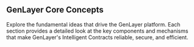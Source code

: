 
## GenLayer Core Concepts
Explore the fundamental ideas that drive the GenLayer platform. Each section provides a detailed look at the key components and mechanisms that make GenLayer's Intelligent Contracts reliable, secure, and efficient.

<Cards>
  <Card title="🪄 GenVM" href="/core-concepts/genvm" />
  <Card title="💸 Transactions" href="/core-concepts/transactions" />
  <Card title="🗳️ Optimistic Democracy" href="/core-concepts/optimistic-democracy" />
  <Card title="⚖️ Equivalence Principle" href="/core-concepts/optimistic-democracy/equivalence-principle"/>
  <Card title="🏛️ Appeal Process" href="/core-concepts/optimistic-democracy/appeal-process"/>
  <Card title="✅ Finality" href="/core-concepts/optimistic-democracy/finality"/>
  <Card title="💰 Staking" href="/core-concepts/optimistic-democracy/staking"/>
  <Card title="✂️ Slashing" href="/core-concepts/optimistic-democracy/slashing"/>
  <Card title="🔓 Unstaking" href="/core-concepts/optimistic-democracy/unstaking"/>
</Cards>